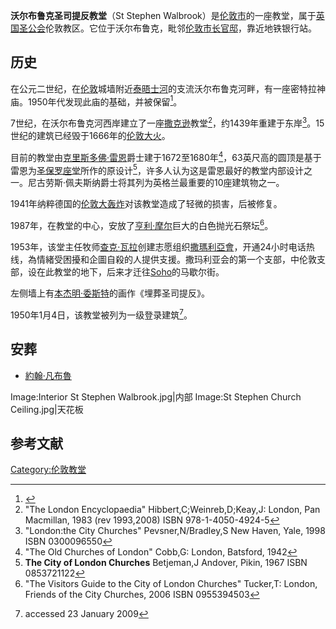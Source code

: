 {{Infobox church
| name             = 沃尔布鲁克圣司提反教堂
| image            = St Stephen Walbrook.jpg
| denomination     = [[英国圣公会|英国圣公会]]
| previous denomination= [[罗马天主教|罗马天主教]]
| diocese          = 伦敦教区
| architect        = [[克里斯多佛·雷恩|克里斯多佛·雷恩]]爵士
| style            = [[巴洛克|巴洛克]]
| address          = [[伦敦市|伦敦市]]沃尔布鲁克
| country          = 英国
}}
'''沃尔布鲁克圣司提反教堂'''（St Stephen Walbrook）是[[伦敦市|伦敦市]]的一座教堂，属于[[英国圣公会|英国圣公会]]伦敦教区。它位于沃尔布鲁克，毗邻[[伦敦市长官邸|伦敦市长官邸]]，靠近地铁银行站。

==历史==
在公元二世纪，在[[伦敦|伦敦]]城墙附近[[泰晤士河|泰晤士河]]的支流沃尔布鲁克河畔，有一座密特拉神庙。1950年代发现此庙的基础，并被保留<ref name="history">{{cite web|url=http://www.ststephenwalbrook.net/history_early.htm|title=Early History of St Stephen Walbrook|publisher=St Stephen Walbrook|accessdate=2009-04-10|deadurl=yes|archiveurl=https://web.archive.org/web/20071112135357/http://www.ststephenwalbrook.net/history_early.htm|archivedate=2007-11-12}}</ref>。

7世纪，在沃尔布鲁克河西岸建立了一座[[撒克逊|撒克逊]]教堂<ref>"The London Encyclopaedia" Hibbert,C;Weinreb,D;Keay,J: London, Pan Macmillan, 1983 (rev 1993,2008) ISBN 978-1-4050-4924-5</ref>，约1439年重建于东岸<ref>"London:the City Churches" Pevsner,N/Bradley,S  New Haven, Yale, 1998 ISBN 0300096550</ref>。15世纪的建筑已经毁于1666年的[[伦敦大火|伦敦大火]]。

目前的教堂由[[克里斯多佛·雷恩|克里斯多佛·雷恩]]爵士建于1672至1680年<ref>"The Old Churches of London" Cobb,G: London, Batsford, 1942</ref>，63英尺高的圆顶是基于雷恩为[[圣保罗座堂|圣保罗座堂]]所作的原设计<ref>'''The City of London Churches''' Betjeman,J Andover, Pikin, 1967 ISBN 0853721122</ref>，许多人认为这是雷恩最好的教堂内部设计之一。尼古劳斯·佩夫斯纳爵士将其列为英格兰最重要的10座建筑物之一。

1941年纳粹德国的[[伦敦大轰炸|伦敦大轰炸]]对该教堂造成了轻微的损害，后被修复。

1987年，在教堂的中心，安放了[[亨利·摩尔|亨利·摩尔]]巨大的白色抛光石祭坛<ref>"The Visitors Guide to the City of London Churches" Tucker,T: London, Friends of the City Churches, 2006 ISBN  0955394503</ref>。 

1953年，该堂主任牧师[[查克·瓦拉|查克·瓦拉]]创建志愿组织[[撒瑪利亞會|撒瑪利亞會]]，开通24小时电话热线，為情緒受困擾和企圖自殺的人提供支援。撒玛利亚会的第一个支部，中伦敦支部，设在此教堂的地下，后来才迁往[[Soho|Soho]]的马歇尔街。

左侧墙上有[[本杰明·委斯特|本杰明·委斯特]]的画作《埋葬圣司提反》。

1950年1月4日，该教堂被列为一级登录建筑<ref>{{IoE|199806}} accessed 23 January 2009</ref>。

==安葬==
*[[約翰·凡布魯|約翰·凡布魯]]

<gallery> 
Image:Interior St Stephen Walbrook.jpg|内部
Image:St Stephen Church Ceiling.jpg|天花板
</gallery>

==参考文献==
{{Commons category|St Stephen Walbrook}}
{{Reflist}}
{{伦敦教堂}}

{{Coord|51|30|45.46|N|0|5|23.71|W|region:GB_type:landmark|display=title}}

{{DEFAULTSORT:Saint Stephen Walbrook}}
[[Category:伦敦教堂|Category:伦敦教堂]]